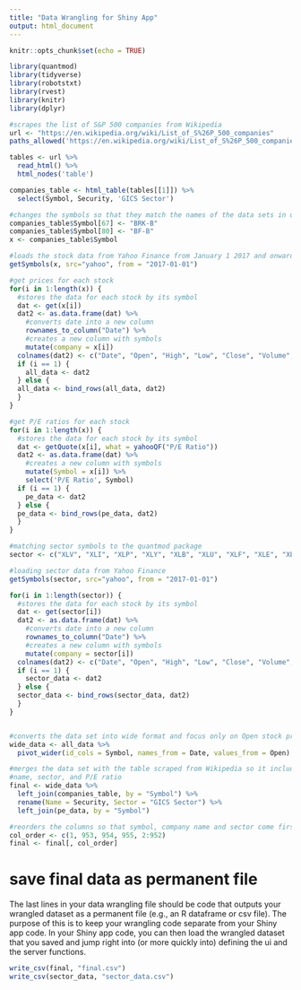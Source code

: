 ```yaml
---
title: "Data Wrangling for Shiny App"
output: html_document
---
```


```r
knitr::opts_chunk$set(echo = TRUE)
```

```r
library(quantmod)
library(tidyverse)
library(robotstxt)
library(rvest)
library(knitr)
library(dplyr)

#scrapes the list of S&P 500 companies from Wikipedia 
url <- "https://en.wikipedia.org/wiki/List_of_S%26P_500_companies"
paths_allowed('https://en.wikipedia.org/wiki/List_of_S%26P_500_companies')

tables <- url %>%
  read_html() %>%
  html_nodes('table')

companies_table <- html_table(tables[[1]]) %>% 
  select(Symbol, Security, 'GICS Sector') 

#changes the symbols so that they match the names of the data sets in quantmod package
companies_table$Symbol[67] <- "BRK-B"
companies_table$Symbol[80] <- "BF-B"
x <- companies_table$Symbol

#loads the stock data from Yahoo Finance from January 1 2017 and onwards
getSymbols(x, src="yahoo", from = "2017-01-01")

#get prices for each stock 
for(i in 1:length(x)) {
  #stores the data for each stock by its symbol
  dat <- get(x[i]) 
  dat2 <- as.data.frame(dat) %>%
    #converts date into a new column
    rownames_to_column("Date") %>%
    #creates a new column with symbols
    mutate(company = x[i])
  colnames(dat2) <- c("Date", "Open", "High", "Low", "Close", "Volume", "Adjusted", "Symbol")
  if (i == 1) {
    all_data <- dat2
  } else {
  all_data <- bind_rows(all_data, dat2)
  }
}

#get P/E ratios for each stock 
for(i in 1:length(x)) {
  #stores the data for each stock by its symbol
  dat <- getQuote(x[i], what = yahooQF("P/E Ratio")) 
  dat2 <- as.data.frame(dat) %>%
    #creates a new column with symbols
    mutate(Symbol = x[i]) %>%
    select('P/E Ratio', Symbol)
  if (i == 1) {
    pe_data <- dat2
  } else {
  pe_data <- bind_rows(pe_data, dat2)
  }
}

#matching sector symbols to the quantmod package
sector <- c("XLV", "XLI", "XLP", "XLY", "XLB", "XLU", "XLF", "XLE", "XLK", "XLRE", "XLC")

#loading sector data from Yahoo Finance
getSymbols(sector, src="yahoo", from = "2017-01-01")

for(i in 1:length(sector)) {
  #stores the data for each stock by its symbol
  dat <- get(sector[i]) 
  dat2 <- as.data.frame(dat) %>%
    #converts date into a new column
    rownames_to_column("Date") %>%
    #creates a new column with symbols
    mutate(company = sector[i])
  colnames(dat2) <- c("Date", "Open", "High", "Low", "Close", "Volume", "Adjusted", "Symbol")
  if (i == 1) {
    sector_data <- dat2
  } else {
  sector_data <- bind_rows(sector_data, dat2)
  }
}


#converts the data set into wide format and focus only on Open stock prices
wide_data <- all_data %>%
  pivot_wider(id_cols = Symbol, names_from = Date, values_from = Open)

#merges the data set with the table scraped from Wikipedia so it includes company
#name, sector, and P/E ratio
final <- wide_data %>%
  left_join(companies_table, by = "Symbol") %>%
  rename(Name = Security, Sector = "GICS Sector") %>%
  left_join(pe_data, by = "Symbol")

#reorders the columns so that symbol, company name and sector come first
col_order <- c(1, 953, 954, 955, 2:952)
final <- final[, col_order]
```

# save final data as permanent file

The last lines in your data wrangling file should be code that outputs your wrangled dataset as a permanent file (e.g., an R dataframe or csv file). The purpose of this is to keep your wrangling code separate from your Shiny app code. In your Shiny app code, you can then load the wrangled dataset that you saved and jump right into (or more quickly into) defining the ui and the server functions.

```r
write_csv(final, "final.csv")
write_csv(sector_data, "sector_data.csv")
```


